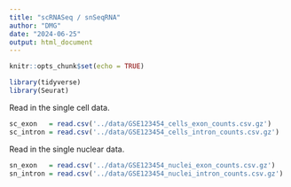 ```yaml
---
title: "scRNASeq / snSeqRNA"
author: "DMG"
date: "2024-06-25"
output: html_document
---
```


```r
knitr::opts_chunk$set(echo = TRUE)

library(tidyverse)
library(Seurat)
```

Read in the single cell data.

```r
sc_exon   = read.csv('../data/GSE123454_cells_exon_counts.csv.gz')
sc_intron = read.csv('../data/GSE123454_cells_intron_counts.csv.gz')
```

Read in the single nuclear data.

```r
sn_exon   = read.csv('../data/GSE123454_nuclei_exon_counts.csv.gz')
sn_intron = read.csv('../data/GSE123454_nuclei_intron_counts.csv.gz')
```




